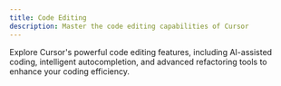 ```yaml
---
title: Code Editing
description: Master the code editing capabilities of Cursor
---
```


Explore Cursor's powerful code editing features, including AI-assisted coding, intelligent autocompletion, and advanced refactoring tools to enhance your coding efficiency.
